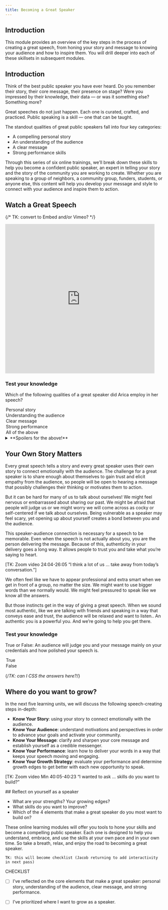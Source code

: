 ```yaml
---
title: Becoming a Great Speaker
---
```


## Introduction

This module provides an overview of the key steps in the process of creating a great speech, from honing your story and message to knowing your audience and how to inspire them. You will drill deeper into each of these skillsets in subsequent modules. 

## Introduction

Think of the best public speaker you have ever heard. Do you remember their story, their core message, their presence on stage? Were you impressed by their knowledge, their data — or was it something else? Something more? 

Great speeches do not just happen. Each one is curated, crafted, and practiced. Public speaking is a skill — one that can be taught. 

The standout qualities of great public speakers fall into four key categories:

- A compelling personal story
- An understanding of the audience 
- A clear message
- Strong performance skills

Through this series of six online trainings, we’ll break down these skills  to help you become a confident public speaker, an expert in telling your story and the story of the community you are working to create. Whether you are speaking to a group of neighbors, a community group, funders, students, or anyone else, this content will help you develop your message and style to connect with your audience and inspire them to action.

## Watch a Great Speech

{/* TK: convert to Embed and/or Vimeo? */}
<iframe src="https://www.facebook.com/plugins/video.php?height=476&href=https%3A%2F%2Fwww.facebook.com%2FWeavesocialfabric%2Fvideos%2F1537344293466850%2F&show_text=false&width=476&t=0" width="476" height="476" style="border:none;overflow:hidden" scrolling="no" frameborder="0" allowfullscreen="true" allow="autoplay; clipboard-write; encrypted-media; picture-in-picture; web-share" allowFullScreen="true"></iframe>

<Box>

  ### Test your knowledge

  Which of the following qualities of a great speaker did Arica employ in her speech?

  <MultipleChoice>
    <Option>
      Personal story
    </Option>
    <Option>
      Understanding the audience
    </Option>
    <Option>
      Clear message
    </Option>
    <Option>
      Strong performance
    </Option>
    <Option isCorrect>
      All of the above
    </Option>
  </MultipleChoice>

</Box>

<details>
  <summary>**Spoilers for the above!**</summary>
  Yes, Arica deployed all four elements of a great speech: 

  - **Personal story**: Arica’s story is about choosing a place to live and raise a family and how her daughter’s question inspired her to build community.
  - **Understanding the audience**: Arica was speaking at a community college to students, so used language and images that even people who weren’t parents would find meaningful.
  - **Clear message**: Arica’s story ends with a clear moral or message: If you have a vision of the community you and your neighbors want to live in - the  community that reflects your values - you can’t wait around for it to happen. You have to build it together.
  - **Strong performance**: Arica is relaxed and passionate. She makes eye  contact with those in the audience. She speeds up, slows down, and pauses to make her storytelling interesting.
</details>

## Your Own Story Matters

Every great speech tells a story and every great speaker uses their own story to connect emotionally with the audience.  The challenge for a great speaker is to share enough about themselves to gain trust and elicit empathy from the audience, so people will be open to hearing a message that possibly challenges their thinking or motivates them to action.  

But it can be hard for many of us to talk about ourselves! We might feel nervous or embarrassed about sharing our past. We might be afraid that people will judge us or we might worry we will come across as cocky or self-centered if we talk about ourselves. Being vulnerable as a speaker may feel scary, yet opening up about yourself creates a bond between you and the audience. 

This speaker-audience connection is necessary for a speech to be memorable. Even when the speech is not actually about you, you are the person delivering the message. Because of this, authenticity in your delivery goes a long way. It allows people to trust you and take what you’re saying to heart.

[TK: Zoom video 24:04-26:05  “I think a lot of us … take away from today’s conversation.”]

We often feel like we have to appear professional and extra smart when we get in front of a group, no matter the size. We might want to use bigger words than we normally would. We might feel pressured to speak like we know all the answers. 

But those instincts get in the way of giving a great speech. When we sound most authentic, like we are talking with friends and speaking in a way that conveys ease and trust, the audience will be relaxed and want to listen.. An authentic you is a powerful you. And we’re going to help you get there.

<Box>

  ### Test your knowledge

  True or False: An audience will judge you and your message mainly on your credentials and how polished your speech is.

  <MultipleChoice>
    <Option isCorrect>
      True
    </Option>
    <Option>
      False
    </Option>
  </MultipleChoice>

  {/*TK: can I CSS the answers here?*/}

</Box>

## Where do you want to grow?

In the next five learning units, we will discuss the following speech-creating steps in-depth: 

- **Know Your Story**: using your story to connect emotionally with the audience. 
- **Know Your Audience**: understand motivations and perspectives in order to advance your goals and activate your community. 
- **Know Your Message**: clarify and sharpen your core message and establish yourself as a credible messenger. 
- **Know Your Performance**: learn how to deliver your words in a way that keeps your speech moving and engaging. 
- **Know Your Growth Strategy**: evaluate your performance and determine growth edges to get better with each new opportunity to speak.

[TK: Zoom video Min 40:05-40:23 “I wanted to ask …  skills do you want to build?”  

<Box>
  ## Reflect on yourself as a speaker

  - What are your strengths? Your growing edges? 
  - What skills do you want to improve? 
  - Which of the 4 elements that make a great speaker do you most want to build on? 
</Box>

These online learning modules will offer you tools to hone your skills and  become a compelling public speaker. Each one is designed to help you understand, embrace, and use the skills at your own pace and in your own time. So take a breath, relax, and enjoy the road to becoming a great speaker.

`TK: this will become checklist (Jacob returning to add interactivity in next pass)`

CHECKLIST
- [ ] I’ve reflected on the core elements that make a great speaker: personal story, understanding of the audience, clear message, and strong performance. 
- [ ] I’ve prioritized where I want to grow as a speaker.


